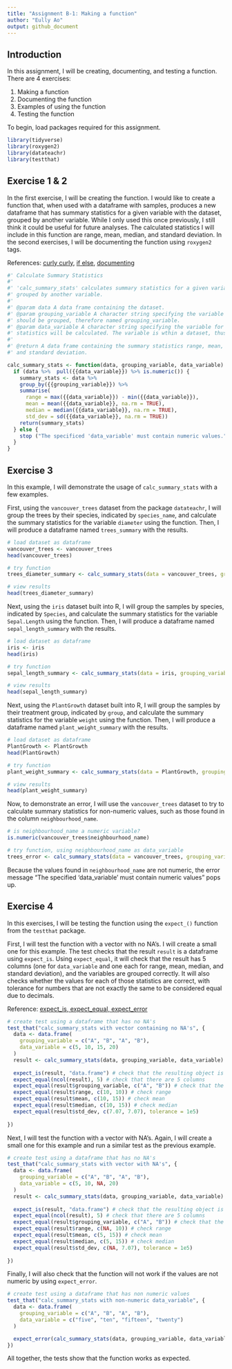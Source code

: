```yaml
---
title: "Assignment B-1: Making a function"
author: "Eully Ao"
output: github_document
---
```


## Introduction

In this assignment, I will be creating, documenting, and testing a function. There are 4 exercises:

1.  Making a function
2.  Documenting the function
3.  Examples of using the function
4.  Testing the function

To begin, load packages required for this assignment.

```r
library(tidyverse)
library(roxygen2)
library(datateachr)
library(testthat)
```

## Exercise 1 & 2

In the first exercise, I will be creating the function. I would like to create a function that, when used with a dataframe with samples, produces a new dataframe that has summary statistics for a given variable with the dataset, grouped by another variable. While I only used this once previously, I still think it could be useful for future analyses. The calculated statistics I will include in this function are range, mean, median, and standard deviation. In the second exercises, I will be documenting the function using `roxygen2` tags.

References: [curly curly](https://dcl-prog.stanford.edu/tidy-eval-basics.htmlhttps://dcl-prog.stanford.edu/tidy-eval-basics.html), [if else](https://www.datamentor.io/r-programming/if-else-statement), [documenting](https://cran.r-project.org/web/packages/roxygen2/vignettes/rd.html)

```r

#' Calculate Summary Statistics
#'
#' 'calc_summary_stats' calculates summary statistics for a given variable within a dataset, 
#' grouped by another variable.
#'
#' @param data A data frame containing the dataset.
#' @param grouping_variable A character string specifying the variable by which the data 
#' should be grouped, therefore named grouping_variable.
#' @param data_variable A character string specifying the variable for which summary 
#' statistics will be calculated. The variable is wthin a dataset, thus named data_variable.
#'
#' @return A data frame containing the summary statistics range, mean, median, 
#' and standard deviation.

calc_summary_stats <- function(data, grouping_variable, data_variable) { 
  if (data %>%  pull({{data_variable}}) %>% is.numeric()) {
    summary_stats <- data %>%
    group_by({{grouping_variable}}) %>%
    summarise( 
      range = max({{data_variable}}) - min({{data_variable}}),
      mean = mean({{data_variable}}, na.rm = TRUE),
      median = median({{data_variable}}, na.rm = TRUE),
      std_dev = sd({{data_variable}}, na.rm = TRUE))
    return(summary_stats)
  } else {
    stop ("The specificed 'data_variable' must contain numeric values.")
  }
}

```

## Exercise 3

In this example, I will demonstrate the usage of `calc_summary_stats` with a few examples.

First, using the `vancouver_trees` dataset from the package `datateachr`, I will group the trees by their species, indicated by `species_name`, and calculate the summary statistics for the variable `diameter` using the function. Then, I will produce a dataframe named `trees_summary` with the results.

```r

# load dataset as dataframe
vancouver_trees <- vancouver_trees
head(vancouver_trees)

# try function
trees_diameter_summary <- calc_summary_stats(data = vancouver_trees, grouping_variable = species_name, data_variable = diameter)

# view results
head(trees_diameter_summary)
```

Next, using the `iris` dataset built into R, I will group the samples by species, indicated by `Species`, and calculate the summary statistics for the variable `Sepal.Length` using the function. Then, I will produce a dataframe named `sepal_length_summary` with the results.

```r

# load dataset as dataframe
iris <- iris
head(iris)

# try function
sepal_length_summary <- calc_summary_stats(data = iris, grouping_variable = Species, data_variable = Sepal.Length)

# view results
head(sepal_length_summary)

```

Next, using the `PlantGrowth` dataset built into R, I will group the samples by their treatment group, indicated by `group`, and calculate the summary statistics for the variable `weight` using the function. Then, I will produce a dataframe named `plant_weight_summary` with the results.

```r

# load dataset as dataframe
PlantGrowth <- PlantGrowth
head(PlantGrowth)

# try function
plant_weight_summary <- calc_summary_stats(data = PlantGrowth, grouping_variable = group, data_variable = weight)

# view results
head(plant_weight_summary)

```

Now, to demonstrate an error, I will use the `vancouver_trees` dataset to try to calculate summary statistics for non-numeric values, such as those found in the column `neighbourhood_name`.

```r

# is neighbourhood_name a numeric variable? 
is.numeric(vancouver_trees$neighbourhood_name)

# try function, using neighbourhood_name as data_variable
trees_error <- calc_summary_stats(data = vancouver_trees, grouping_variable = species, data_variable = neighbourhood_name)

```

Because the values found in `neighbourhood_name` are not numeric, the error message "The specified 'data_variable' must contain numeric values" pops up.

## Exercise 4

In this exercises, I will be testing the function using the `expect_()` function from the `testthat` package.

First, I will test the function with a vector with no NA's. I will create a small one for this example. The test checks that the result `result` is a dataframe using `expect_is`. Using `expect_equal`, it will check that the result has 5 columns (one for `data_variable` and one each for range, mean, median, and standard deviation), and the variables are grouped correctly. It will also checks whether the values for each of those statistics are correct, with tolerance for numbers that are not exactly the same to be considered equal due to decimals.

Reference: [expect_is, expect_equal, expect_error](https://cran.r-project.org/web/packages/tinytest/vignettes/tinytest_examples.pdf)

```r

# create test using a dataframe that has no NA's
test_that("calc_summary_stats with vector containing no NA's", {
  data <- data.frame(
    grouping_variable = c("A", "B", "A", "B"),
    data_variable = c(5, 10, 15, 20)
  )
  result <- calc_summary_stats(data, grouping_variable, data_variable)
  
  expect_is(result, "data.frame") # check that the resulting object is a dataframe
  expect_equal(ncol(result), 5) # check that there are 5 columns
  expect_equal(result$grouping_variable, c("A", "B")) # check that the samples are grouped correctly
  expect_equal(result$range, c(10, 10)) # check range 
  expect_equal(result$mean, c(10, 15)) # check mean 
  expect_equal(result$median, c(10, 15)) # check median
  expect_equal(result$std_dev, c(7.07, 7.07), tolerance = 1e5)
  
})
```

Next, I will test the function with a vector with NA's. Again, I will create a small one for this example and run a similar test as the previous example.

```r

# create test using a dataframe that has no NA's
test_that("calc_summary_stats with vector with NA's", {
  data <- data.frame(
    grouping_variable = c("A", "B", "A", "B"),
    data_variable = c(5, 10, NA, 20)
  )
  result <- calc_summary_stats(data, grouping_variable, data_variable)
  
  expect_is(result, "data.frame") # check that the resulting object is a dataframe
  expect_equal(ncol(result), 5) # check that there are 5 columns
  expect_equal(result$grouping_variable, c("A", "B")) # check that the samples are grouped correctly
  expect_equal(result$range, c(NA, 10)) # check range 
  expect_equal(result$mean, c(5, 15)) # check mean 
  expect_equal(result$median, c(5, 15)) # check median
  expect_equal(result$std_dev, c(NA, 7.07), tolerance = 1e5)
  
})
```

Finally, I will also check that the function will not work if the values are not numeric by using `expect_error`.

```r

# create test using a dataframe that has non numeric values
test_that("calc_summary_stats with non-numeric data_variable", {
  data <- data.frame(
    grouping_variable = c("A", "B", "A", "B"),
    data_variable = c("five", "ten", "fifteen", "twenty")
  )

  expect_error(calc_summary_stats(data, grouping_variable, data_variable))
})
```

All together, the tests show that the function works as expected.
